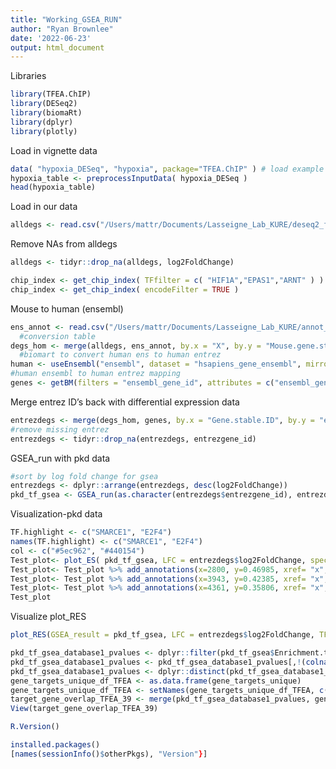 ---
title: "Working_GSEA_RUN"
author: "Ryan Brownlee"
date: '2022-06-23'
output: html_document
---
Libraries 
```{r}
library(TFEA.ChIP)
library(DESeq2)
library(biomaRt)
library(dplyr)
library(plotly)
```
Load in vignette data
```{r}
data( "hypoxia_DESeq", "hypoxia", package="TFEA.ChIP" ) # load example datasets
hypoxia_table <- preprocessInputData( hypoxia_DESeq )
head(hypoxia_table)
```
Load in our data
```{r}
alldegs <- read.csv("/Users/mattr/Documents/Lasseigne_Lab_KURE/deseq2_fullres_39.csv")
```
Remove NAs from alldegs
```{r}
alldegs <- tidyr::drop_na(alldegs, log2FoldChange)
```
```{r}
chip_index <- get_chip_index( TFfilter = c( "HIF1A","EPAS1","ARNT" ) )
chip_index <- get_chip_index( encodeFilter = TRUE )
```
Mouse to human (ensembl)
```{r}
ens_annot <- read.csv("/Users/mattr/Documents/Lasseigne_Lab_KURE/annot_ens_humanmouse.csv")
  #conversion table
degs_hom <- merge(alldegs, ens_annot, by.x = "X", by.y = "Mouse.gene.stable.ID")
  #biomart to convert human ens to human entrez
human <- useEnsembl("ensembl", dataset = "hsapiens_gene_ensembl", mirror = "useast")
#human ensembl to human entrez mapping
genes <- getBM(filters = "ensembl_gene_id", attributes = c("ensembl_gene_id","entrezgene_id"), values = degs_hom$Gene.stable.ID, mart = human)
```
Merge entrez ID's back with differential expression data
```{r}
entrezdegs <- merge(degs_hom, genes, by.x = "Gene.stable.ID", by.y = "ensembl_gene_id")
#remove missing entrez
entrezdegs <- tidyr::drop_na(entrezdegs, entrezgene_id)
```
GSEA_run with pkd data
```{r}
#sort by log fold change for gsea
entrezdegs <- dplyr::arrange(entrezdegs, desc(log2FoldChange))
pkd_tf_gsea <- GSEA_run(as.character(entrezdegs$entrezgene_id), entrezdegs$log2FoldChange, chip_index, get.RES = TRUE)
```
Visualization-pkd data
```{r}
TF.highlight <- c("SMARCE1", "E2F4")
names(TF.highlight) <- c("SMARCE1", "E2F4")
col <- c("#5ec962", "#440154")
Test_plot<- plot_ES( pkd_tf_gsea, LFC = entrezdegs$log2FoldChange, specialTF = TF.highlight, TF_colors = col, plot_title = "Transcription Factor Enrichment: Pre-Cystic")
Test_plot<- Test_plot %>% add_annotations(x=2800, y=0.46985, xref= "x", yref= "y", xanchor='right', text = "SMARCE1", showarrow = T, arrowhead = 3, arrowsize = .5)
Test_plot<- Test_plot %>% add_annotations(x=3943, y=0.42385, xref= "x", yref= "y", xanchor='left', text = "E2F4", showarrow = T, arrowhead = 3, arrowsize = .5)
Test_plot<- Test_plot %>% add_annotations(x=4361, y=0.35806, xref= "x", yref= "y", text = "E2F4", xanchor='left', showarrow = T, arrowhead = 3, arrowsize = .5)
Test_plot
```
Visualize plot_RES
```{r}
plot_RES(GSEA_result = pkd_tf_gsea, LFC = entrezdegs$log2FoldChange, TF = c("SMARCE1", "E2F4"), Accession = c("ENCSR968QDP.SMARCE1.Hep-G2", "ENCSR000DYY.E2F4.GM12878", "ENCSR000EVL.E2F4.HeLa-S3"))
```

```{r}
pkd_tf_gsea_database1_pvalues <- dplyr::filter(pkd_tf_gsea$Enrichment.table, pval.adj < 0.05)
pkd_tf_gsea_database1_pvalues <- pkd_tf_gsea_database1_pvalues[,!(colnames(pkd_tf_gsea_database1_pvalues) %in% c("Accession", "Cell", "Treatment", "Arg.ES", "p.val"))]
pkd_tf_gsea_database1_pvalues <- dplyr::distinct(pkd_tf_gsea_database1_pvalues, TF, .keep_all = TRUE)
gene_targets_unique_df_TFEA <- as.data.frame(gene_targets_unique)
gene_targets_unique_df_TFEA <- setNames(gene_targets_unique_df_TFEA, c("TF"))
target_gene_overlap_TFEA_39 <- merge(pkd_tf_gsea_database1_pvalues, gene_targets_unique_df_TFEA, by = "TF")
View(target_gene_overlap_TFEA_39)
```


```{r}
R.Version()
```
```{r}
installed.packages()
[names(sessionInfo()$otherPkgs), "Version"}]
```
